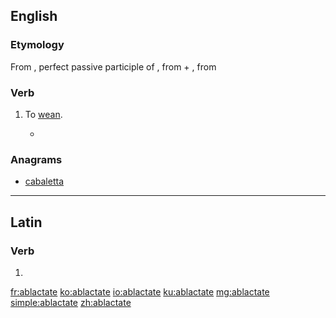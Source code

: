 ==English==

===Etymology===
From {{etyl|la|en}} {{m|la|ablactātus}}, perfect passive participle of {{m|la|ablactō||wean}}, from {{term|ab|lang=la}} + {{m|la|lactō||suckle}}, from {{term|lac||milk|lang=la}}

===Verb===
{{en-verb|ablactat|es}}

# {{context|rare|lang=en}} To [[wean]].
#* {{rfquotek|Bailey}}

===Anagrams===
* [[cabaletta#English|cabaletta]]

----

==Latin==

===Verb===
{{la-verb-form|ablactāte}}

# {{conjugation of|ablactō||2|p|pres|act|imp|lang=la}}

[[fr:ablactate]]
[[ko:ablactate]]
[[io:ablactate]]
[[ku:ablactate]]
[[mg:ablactate]]
[[simple:ablactate]]
[[zh:ablactate]]